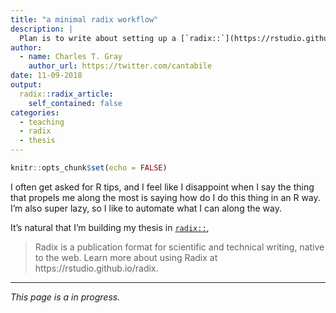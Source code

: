 ```yaml
---
title: "a minimal radix workflow"
description: |
  Plan is to write about setting up a [`radix::`](https://rstudio.github.io/radix/) thesis.
author:
  - name: Charles T. Gray
    author_url: https://twitter.com/cantabile
date: 11-09-2018
output:
  radix::radix_article:
    self_contained: false
categories:
  - teaching
  - radix
  - thesis
---
```


```r
knitr::opts_chunk$set(echo = FALSE)
```

I often get asked for R tips, and I feel like I disappoint when I say the thing that propels me along the most is saying how do I do this thing in an R way. I'm also super lazy, so I like to automate what I can along the way. 

It's natural that I'm building my thesis in [`radix::`](https://rstudio.github.io/radix/),

> Radix is a publication format for scientific and technical writing, native to the web. Learn more about using Radix at https://rstudio.github.io/radix.

***

*This page is a in progress.* 
